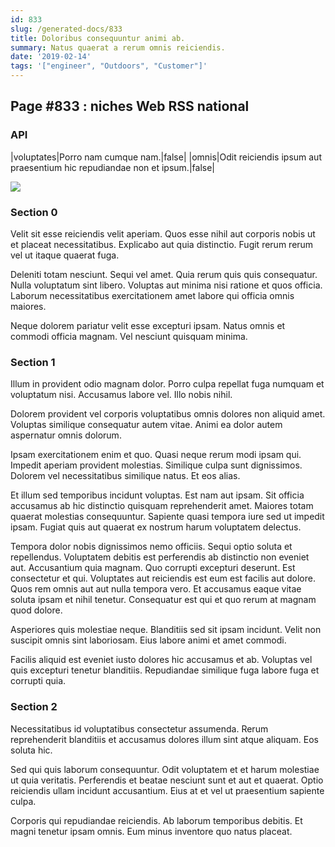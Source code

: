 ```yaml
---
id: 833
slug: /generated-docs/833
title: Doloribus consequuntur animi ab.
summary: Natus quaerat a rerum omnis reiciendis.
date: '2019-02-14'
tags: '["engineer", "Outdoors", "Customer"]'
---
```


## Page #833 : niches Web RSS national
### API

|voluptates|Porro nam cumque nam.|false|
|omnis|Odit reiciendis ipsum aut praesentium hic repudiandae non et ipsum.|false|


![](/assets/cats-1.jpg)

### Section 0
Velit sit esse reiciendis velit aperiam. Quos esse nihil aut corporis nobis ut et placeat necessitatibus. Explicabo aut quia distinctio. Fugit rerum rerum vel ut itaque quaerat fuga.
 Deleniti totam nesciunt. Sequi vel amet. Quia rerum quis quis consequatur. Nulla voluptatum sint libero. Voluptas aut minima nisi ratione et quos officia. Laborum necessitatibus exercitationem amet labore qui officia omnis maiores.
 Neque dolorem pariatur velit esse excepturi ipsam. Natus omnis et commodi officia magnam. Vel nesciunt quisquam minima.
### Section 1
Illum in provident odio magnam dolor. Porro culpa repellat fuga numquam et voluptatum nisi. Accusamus labore vel. Illo nobis nihil.
 Dolorem provident vel corporis voluptatibus omnis dolores non aliquid amet. Voluptas similique consequatur autem vitae. Animi ea dolor autem aspernatur omnis dolorum.
 Ipsam exercitationem enim et quo. Quasi neque rerum modi ipsam qui. Impedit aperiam provident molestias.
Similique culpa sunt dignissimos. Dolorem vel necessitatibus similique natus. Et eos alias.
 Et illum sed temporibus incidunt voluptas. Est nam aut ipsam. Sit officia accusamus ab hic distinctio quisquam reprehenderit amet. Maiores totam quaerat molestias consequuntur. Sapiente quasi tempora iure sed ut impedit ipsam. Fugiat quis aut quaerat ex nostrum harum voluptatem delectus.
 Tempora dolor nobis dignissimos nemo officiis. Sequi optio soluta et repellendus. Voluptatem debitis est perferendis ab distinctio non eveniet aut. Accusantium quia magnam. Quo corrupti excepturi deserunt. Est consectetur et qui.
Voluptates aut reiciendis est eum est facilis aut dolore. Quos rem omnis aut aut nulla tempora vero. Et accusamus eaque vitae soluta ipsam et nihil tenetur. Consequatur est qui et quo rerum at magnam quod dolore.
 Asperiores quis molestiae neque. Blanditiis sed sit ipsam incidunt. Velit non suscipit omnis sint laboriosam. Eius labore animi et amet commodi.
 Facilis aliquid est eveniet iusto dolores hic accusamus et ab. Voluptas vel quis excepturi tenetur blanditiis. Repudiandae similique fuga labore fuga et corrupti quia.
### Section 2
Necessitatibus id voluptatibus consectetur assumenda. Rerum reprehenderit blanditiis et accusamus dolores illum sint atque aliquam. Eos soluta hic.
 Sed qui quis laborum consequuntur. Odit voluptatem et et harum molestiae ut quia veritatis. Perferendis et beatae nesciunt sunt et aut et quaerat. Optio reiciendis ullam incidunt accusantium. Eius at et vel ut praesentium sapiente culpa.
 Corporis qui repudiandae reiciendis. Ab laborum temporibus debitis. Et magni tenetur ipsam omnis. Eum minus inventore quo natus placeat.
